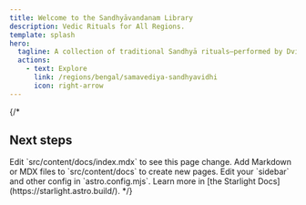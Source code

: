 ```yaml
---
title: Welcome to the Sandhyāvandanam Library
description: Vedic Rituals for All Regions.
template: splash
hero:
  tagline: A collection of traditional Sandhyā rituals—performed by Dvijas across different Vedic Sampradayas. Whether you're following Sāma, Rik, or Yajur Veda, this site provides clear, authentic, and structured guidance.
  actions:
    - text: Explore
      link: /regions/bengal/samavediya-sandhyavidhi
      icon: right-arrow
---
```

{/* 

## Next steps

<CardGrid stagger>
	<Card title="Update content" icon="pencil">
		Edit `src/content/docs/index.mdx` to see this page change.
	</Card>
	<Card title="Add new content" icon="add-document">
		Add Markdown or MDX files to `src/content/docs` to create new pages.
	</Card>
	<Card title="Configure your site" icon="setting">
		Edit your `sidebar` and other config in `astro.config.mjs`.
	</Card>
	<Card title="Read the docs" icon="open-book">
		Learn more in [the Starlight Docs](https://starlight.astro.build/).
	</Card>
</CardGrid>
*/}
